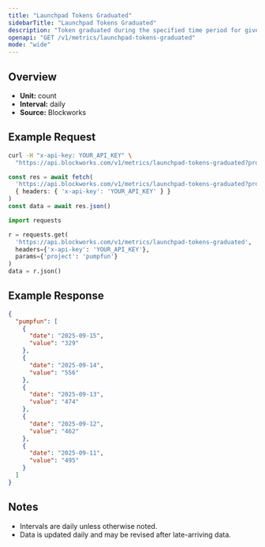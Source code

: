 ```yaml
---
title: "Launchpad Tokens Graduated"
sidebarTitle: "Launchpad Tokens Graduated"
description: "Token graduated during the specified time period for given launchpad."
openapi: "GET /v1/metrics/launchpad-tokens-graduated"
mode: "wide"
---
```


## Overview

- **Unit:** count
- **Interval:** daily
- **Source:** Blockworks

## Example Request

<CodeGroup>

```bash cURL
curl -H "x-api-key: YOUR_API_KEY" \
  "https://api.blockworks.com/v1/metrics/launchpad-tokens-graduated?project=pumpfun"
```

```typescript TypeScript
const res = await fetch(
  'https://api.blockworks.com/v1/metrics/launchpad-tokens-graduated?project=pumpfun',
  { headers: { 'x-api-key': 'YOUR_API_KEY' } }
)
const data = await res.json()
```

```python Python
import requests

r = requests.get(
  'https://api.blockworks.com/v1/metrics/launchpad-tokens-graduated',
  headers={'x-api-key': 'YOUR_API_KEY'},
  params={'project': 'pumpfun'}
)
data = r.json()
```

</CodeGroup>

## Example Response

```json
{
  "pumpfun": [
    {
      "date": "2025-09-15",
      "value": "329"
    },
    {
      "date": "2025-09-14",
      "value": "556"
    },
    {
      "date": "2025-09-13",
      "value": "474"
    },
    {
      "date": "2025-09-12",
      "value": "462"
    },
    {
      "date": "2025-09-11",
      "value": "495"
    }
  ]
}
```

## Notes
- Intervals are daily unless otherwise noted.
- Data is updated daily and may be revised after late-arriving data.